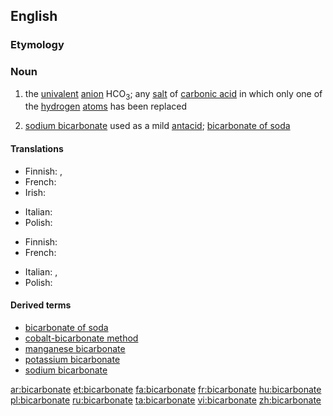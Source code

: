 ==English==

===Etymology===
{{prefix|bi|carbonate}}

===Noun===
{{wikipedia}}
{{en-noun}}

# {{chemistry}} the [[univalent]] [[anion]] HCO<sub>3</sub>; any [[salt]] of [[carbonic acid]] in which only one of the [[hydrogen]] [[atom]]s has been replaced
# [[sodium bicarbonate]] used as a mild [[antacid]]; [[bicarbonate of soda]]

====Translations====
{{trans-top|chemistry}}
* Finnish: {{t-|fi|vetykarbonaatti}},  {{t-|fi|bikarbonaatti}}
* French: {{t+|fr|bicarbonate|m}}
* Irish: {{t|ga|décharbónáit|f}}
{{trans-mid}}
* Italian: {{t-|it|bicarbonato|m}}
* Polish: {{t|pl|wodorowęglan|m}}
{{trans-bottom}}

{{trans-top|of soda}}
* Finnish: {{t|fi|ruokasooda}}
* French: {{t+|fr|bicarbonate|m}}
{{trans-mid}}
* Italian: {{t-|it|bicarbonato di sodio|m}}, {{t-|it|bicarbonato|m}}
* Polish: {{t|pl|soda oczyszczona|f}}
{{trans-bottom}}

====Derived terms====
* [[bicarbonate of soda]]
* [[cobalt-bicarbonate method]]
* [[manganese bicarbonate]]
* [[potassium bicarbonate]]
* [[sodium bicarbonate]]

[[ar:bicarbonate]]
[[et:bicarbonate]]
[[fa:bicarbonate]]
[[fr:bicarbonate]]
[[hu:bicarbonate]]
[[pl:bicarbonate]]
[[ru:bicarbonate]]
[[ta:bicarbonate]]
[[vi:bicarbonate]]
[[zh:bicarbonate]]